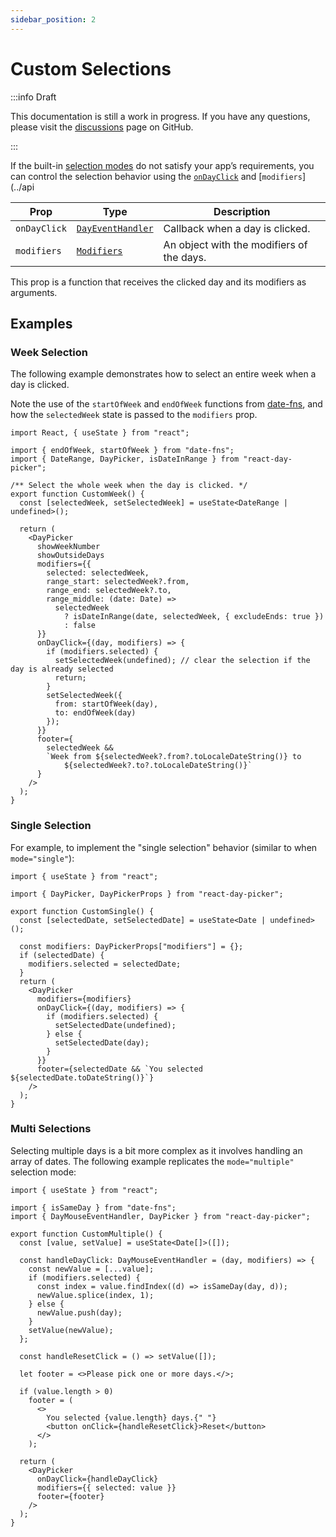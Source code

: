 ```yaml
---
sidebar_position: 2
---
```


# Custom Selections

:::info Draft

This documentation is still a work in progress. If you have any questions, please visit the [discussions](https://github.com/gpbl/react-day-picker/discussions) page on GitHub.

:::

If the built-in [selection modes](../docs/selection-modes.mdx) do not satisfy your app’s requirements, you can control the selection behavior using the [`onDayClick`](../api/interfaces/PropsBase.md#ondayclick) and [`modifiers`](../api

| Prop         | Type                                                        | Description                               |
| ------------ | ----------------------------------------------------------- | ----------------------------------------- |
| `onDayClick` | [`DayEventHandler`](../api/type-aliases/DayEventHandler.md) | Callback when a day is clicked.           |
| `modifiers`  | [`Modifiers`](../api/type-aliases/Modifiers.md)             | An object with the modifiers of the days. |

This prop is a function that receives the clicked day and its modifiers as arguments.

## Examples

### Week Selection

The following example demonstrates how to select an entire week when a day is clicked.

Note the use of the `startOfWeek` and `endOfWeek` functions from [date-fns](https://date-fns.org), and how the `selectedWeek` state is passed to the `modifiers` prop.

```tsx
import React, { useState } from "react";

import { endOfWeek, startOfWeek } from "date-fns";
import { DateRange, DayPicker, isDateInRange } from "react-day-picker";

/** Select the whole week when the day is clicked. */
export function CustomWeek() {
  const [selectedWeek, setSelectedWeek] = useState<DateRange | undefined>();

  return (
    <DayPicker
      showWeekNumber
      showOutsideDays
      modifiers={{
        selected: selectedWeek,
        range_start: selectedWeek?.from,
        range_end: selectedWeek?.to,
        range_middle: (date: Date) =>
          selectedWeek
            ? isDateInRange(date, selectedWeek, { excludeEnds: true })
            : false
      }}
      onDayClick={(day, modifiers) => {
        if (modifiers.selected) {
          setSelectedWeek(undefined); // clear the selection if the day is already selected
          return;
        }
        setSelectedWeek({
          from: startOfWeek(day),
          to: endOfWeek(day)
        });
      }}
      footer={
        selectedWeek &&
        `Week from ${selectedWeek?.from?.toLocaleDateString()} to
            ${selectedWeek?.to?.toLocaleDateString()}`
      }
    />
  );
}
```

<BrowserWindow>
  <Examples.CustomWeek />
</BrowserWindow>

### Single Selection

For example, to implement the "single selection" behavior (similar to when `mode="single"`):

```tsx
import { useState } from "react";

import { DayPicker, DayPickerProps } from "react-day-picker";

export function CustomSingle() {
  const [selectedDate, setSelectedDate] = useState<Date | undefined>();

  const modifiers: DayPickerProps["modifiers"] = {};
  if (selectedDate) {
    modifiers.selected = selectedDate;
  }
  return (
    <DayPicker
      modifiers={modifiers}
      onDayClick={(day, modifiers) => {
        if (modifiers.selected) {
          setSelectedDate(undefined);
        } else {
          setSelectedDate(day);
        }
      }}
      footer={selectedDate && `You selected ${selectedDate.toDateString()}`}
    />
  );
}
```

<BrowserWindow>
  <Examples.CustomSingle />
</BrowserWindow>

### Multi Selections

Selecting multiple days is a bit more complex as it involves handling an array of dates. The following example replicates the `mode="multiple"` selection mode:

```tsx
import { useState } from "react";

import { isSameDay } from "date-fns";
import { DayMouseEventHandler, DayPicker } from "react-day-picker";

export function CustomMultiple() {
  const [value, setValue] = useState<Date[]>([]);

  const handleDayClick: DayMouseEventHandler = (day, modifiers) => {
    const newValue = [...value];
    if (modifiers.selected) {
      const index = value.findIndex((d) => isSameDay(day, d));
      newValue.splice(index, 1);
    } else {
      newValue.push(day);
    }
    setValue(newValue);
  };

  const handleResetClick = () => setValue([]);

  let footer = <>Please pick one or more days.</>;

  if (value.length > 0)
    footer = (
      <>
        You selected {value.length} days.{" "}
        <button onClick={handleResetClick}>Reset</button>
      </>
    );

  return (
    <DayPicker
      onDayClick={handleDayClick}
      modifiers={{ selected: value }}
      footer={footer}
    />
  );
}
```

<BrowserWindow>
  <Examples.CustomMultiple />
</BrowserWindow>
